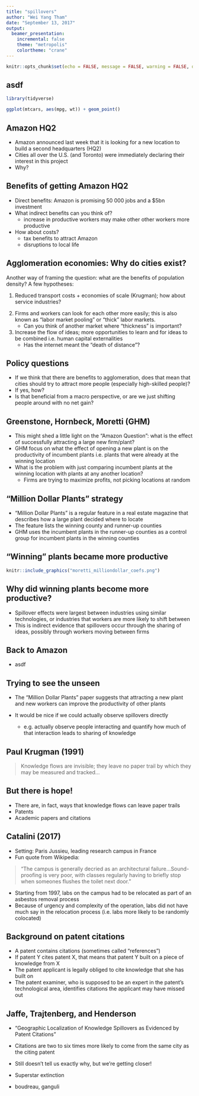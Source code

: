 ```yaml
---
title: "spillovers"
author: "Wei Yang Tham"
date: "September 13, 2017"
output: 
  beamer_presentation:
    incremental: false
    theme: "metropolis"
    colortheme: "crane"
---
```


```r
knitr::opts_chunk$set(echo = FALSE, message = FALSE, warning = FALSE, dev = 'pdf')
```

## asdf
```r
library(tidyverse)

ggplot(mtcars, aes(mpg, wt)) + geom_point()
```

## Amazon HQ2

- Amazon announced last week that it is looking for a new location to build a second headquarters (HQ2) 
- Cities all over the U.S. (and Toronto) were immediately declaring their interest in this project 
- Why?

## Benefits of getting Amazon HQ2

- Direct benefits: Amazon is promising 50 000 jobs and a $5bn investment
- What indirect benefits can you think of?
    + increase in productive workers may make other other workers more productive
- How about costs?
    + tax benefits to attract Amazon
    + disruptions to local life

## Agglomeration economies: Why do cities exist? 

Another way of framing the question: what are the benefits of population density? A few hypotheses:

1. Reduced transport costs + economies of scale (Krugman); how about service industries?

<!-- access to bigger markets means more specialization, potentially higher returns, more diversity for consumers. e.g. think of restaurants -->

2. Firms and workers can look for each other more easily; this is also known as "labor market pooling" or "thick" labor markets. 
     + Can you think of another market where "thickness" is important?

3. Increase the flow of ideas; more opportunities to learn and for ideas to be combined i.e. human capital externalities
    + Has the internet meant the "death of distance"?

<!-- counter-example: Silicon Valley -->

## Policy questions

- If we think that there are benefits to agglomeration, does that mean that cities should try to attract more people (especially high-skilled people)?
- If yes, how?
- Is that beneficial from a macro perspective, or are we just shifting people around with no net gain?

## Greenstone, Hornbeck, Moretti (GHM)

- This might shed a little light on the "Amazon Question": what is the effect of successfully attracting a large new firm/plant?
- GHM focus on what the effect of opening a new plant is on the productivity of incumbent plants i.e. plants that were already at the winning location
- What is the problem with just comparing incumbent plants at the winning location with plants at any another location?
    + Firms are trying to maximize profits, not picking locations at random

<!-- potential unobservables: local transportation infrastructure, current and future costs of factors of production, quality of the workforce, presence of intermediate input suppliers, and any other local cost shifter. -->
 
## "Million Dollar Plants" strategy

- "Million Dollar Plants" is a regular feature in a real estate magazine that describes how a large plant decided where to locate
- The feature lists the winning county and runner-up counties
- GHM uses the incumbent plants in the runner-up counties as a control group for incumbent plants in the winning counties

## "Winning" plants became more productive

```r
knitr::include_graphics("moretti_milliondollar_coefs.png")
```

## Why did winning plants become more productive?
- Spillover effects were largest between industries using similar technologies, or industries that workers are more likely to shift between
- This is indirect evidence that spillovers occur through the sharing of ideas, possibly through workers moving between firms

## Back to Amazon

- asdf

## Trying to see the unseen

- The "Million Dollar Plants" paper suggests that attracting a new plant and new workers can improve the productivity of other plants

- It would be nice if we could actually observe spillovers directly
    + e.g. actually observe people interacting and quantify how much of that interaction leads to sharing of knowledge
    
## Paul Krugman (1991)

> Knowledge flows are invisible; they leave no paper trail by which they may be measured and tracked...

## But there is hope!
- There are, in fact, ways that knowledge flows can leave paper trails
- Patents
- Academic papers and citations

## Catalini (2017)

- Setting: Paris Jussieu, leading research campus in France
- Fun quote from Wikipedia: 

> "The campus is generally decried as an architectural failure...Sound-proofing is very poor, with classes regularly having to briefly stop when someones flushes the toilet next door." 

- Starting from 1997, labs on the campus had to be relocated as part of an asbestos removal process
- Because of urgency and complexity of the operation, labs did not have much say in the relocation process (i.e. labs more likely to be randomly colocated)

## Background on patent citations

- A patent contains citations (sometimes called "references")
- If patent Y cites patent X, that means that patent Y built on a piece of knowledge from X
- The patent applicant is legally obliged to cite knowledge that she has built on
- The patent examiner, who is supposed to be an expert in the patent's technological area, identifies citations the applicant may have missed out

## Jaffe, Trajtenberg, and Henderson

- "Geographic Localization of Knowledge Spillovers as Evidenced by Patent Citations"
- Citations are two to six times more likely to come from the same city as the citing patent
- Still doesn't tell us exactly why, but we're getting closer!


- Superstar extinction
- boudreau, ganguli